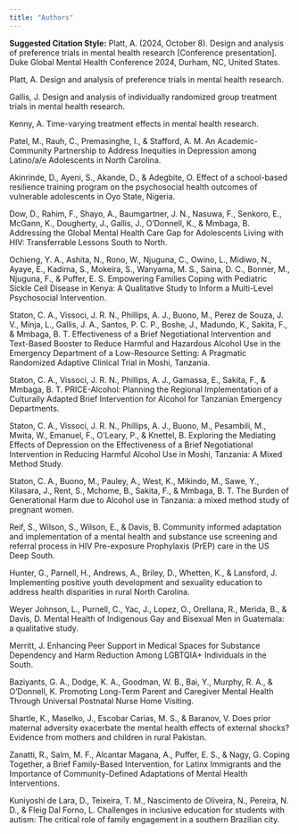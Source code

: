 ```yaml
---
title: "Authors"
---
```


**Suggested Citation Style:** Platt, A. (2024, October 8). Design and analysis of preference trials in mental health research [Conference presentation]. Duke Global Mental Health Conference 2024, Durham, NC, United States.

Platt, A. Design and analysis of preference trials in mental health research.

Gallis, J. Design and analysis of individually randomized group treatment trials in mental health research.

Kenny, A. Time-varying treatment effects in mental health research.

Patel, M., Rauh, C., Premasinghe, I., & Stafford, A. M. An Academic-Community Partnership to Address Inequities in Depression among Latino/a/e Adolescents in North Carolina.

Akinrinde, D., Ayeni, S., Akande, D., & Adegbite, O. Effect of a school-based resilience training program on the psychosocial health outcomes of vulnerable adolescents in Oyo State, Nigeria.

Dow, D., Rahim, F., Shayo, A., Baumgartner, J. N., Nasuwa, F., Senkoro, E., McGann, K., Dougherty, J., Gallis, J., O'Donnell, K., & Mmbaga, B. Addressing the Global Mental Health Care Gap for Adolescents Living with HIV: Transferrable Lessons South to North.

Ochieng, Y. A., Ashita, N., Rono, W., Njuguna, C., Owino, L., Midiwo, N., Ayaye, E., Kadima, S., Mokeira, S., Wanyama, M. S., Saina, D. C., Bonner, M., Njuguna, F., & Puffer, E. S. Empowering Families Coping with Pediatric Sickle Cell Disease in Kenya: A Qualitative Study to Inform a Multi-Level Psychosocial Intervention.

Staton, C. A., Vissoci, J. R. N., Phillips, A. J., Buono, M., Perez de Souza, J. V., Minja, L., Gallis, J. A., Santos, P. C. P., Boshe, J., Madundo, K., Sakita, F., & Mmbaga, B. T. Effectiveness of a Brief Negotiational Intervention and Text-Based Booster to Reduce Harmful and Hazardous Alcohol Use in the Emergency Department of a Low-Resource Setting: A Pragmatic Randomized Adaptive Clinical Trial in Moshi, Tanzania.

Staton, C. A., Vissoci, J. R. N., Phillips, A. J., Gamassa, E., Sakita, F., & Mmbaga, B. T. PRICE-Alcohol: Planning the Regional Implementation of a Culturally Adapted Brief Intervention for Alcohol for Tanzanian Emergency Departments.

Staton, C. A., Vissoci, J. R. N., Phillips, A. J., Buono, M., Pesambili, M., Mwita, W., Emanuel, F., O’Leary, P., & Knettel, B. Exploring the Mediating Effects of Depression on the Effectiveness of a Brief Negotiational Intervention in Reducing Harmful Alcohol Use in Moshi, Tanzania: A Mixed Method Study.

Staton, C. A., Buono, M., Pauley, A., West, K., Mikindo, M., Sawe, Y., Kilasara, J., Rent, S., Mchome, B., Sakita, F., & Mmbaga, B. T. The Burden of Generational Harm due to Alcohol use in Tanzania: a mixed method study of pregnant women.

Reif, S., Wilson, S., Wilson, E., & Davis, B. Community informed adaptation and implementation of a mental health and substance use screening and referral process in HIV Pre-exposure Prophylaxis (PrEP) care in the US Deep South.

Hunter, G., Parnell, H., Andrews, A., Briley, D., Whetten, K., & Lansford, J. Implementing positive youth development and sexuality education to address health disparities in rural North Carolina.

Weyer Johnson, L., Purnell, C., Yac, J., Lopez, O., Orellana, R., Merida, B., & Davis, D. Mental Health of Indigenous Gay and Bisexual Men in Guatemala: a qualitative study.

Merritt, J. Enhancing Peer Support in Medical Spaces for Substance Dependency and Harm Reduction Among LGBTQIA+ Individuals in the South.

Baziyants, G. A., Dodge, K. A., Goodman, W. B., Bai, Y., Murphy, R. A., & O'Donnell, K. Promoting Long-Term Parent and Caregiver Mental Health Through Universal Postnatal Nurse Home Visiting.

Shartle, K., Maselko, J., Escobar Carias, M. S., & Baranov, V. Does prior maternal adversity exacerbate the mental health effects of external shocks? Evidence from mothers and children in rural Pakistan.

Zanatti, R., Salm, M. F., Alcantar Magana, A., Puffer, E. S., & Nagy, G. Coping Together, a Brief Family-Based Intervention, for Latinx Immigrants and the Importance of Community-Defined Adaptations of Mental Health Interventions.

Kuniyoshi de Lara, D., Teixeira, T. M., Nascimento de Oliveira, N., Pereira, N. D., & Fleig Dal Forno, L. Challenges in inclusive education for students with autism: The critical role of family engagement in a southern Brazilian city.
